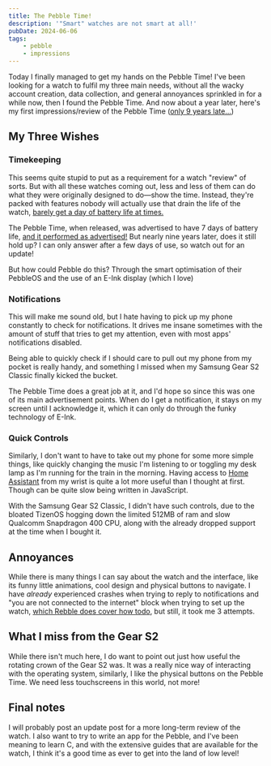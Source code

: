 ```yaml
---
title: The Pebble Time!
description: '"Smart" watches are not smart at all!'
pubDate: 2024-06-06
tags:
    - pebble
    - impressions
---
```


Today I finally managed to get my hands on the Pebble Time! I've been looking for a watch to fulfil my three main needs,
without all the wacky account creation, data collection, and general annoyances sprinkled in for a while now, then I
found the Pebble Time. And now about a year later, here's my first impressions/review of the Pebble Time
([only 9 years late...](<https://en.wikipedia.org/wiki/Pebble_(watch)#Pebble_Time>))

## My Three Wishes

### Timekeeping

This seems quite stupid to put as a requirement for a watch "review" of sorts. But with all these watches coming out,
less and less of them can do what they were originally designed to do—show the time. Instead, they're packed with
features nobody will actually use that drain the life of the watch,
[barely get a day of battery life at times.](https://9to5google.com/2022/05/31/pixel-watch-battery-life/)

The Pebble Time, when released, was advertised to have 7 days of battery life,
[and it performed as advertised!](https://www.theverge.com/2015/5/27/8661863/pebble-time-review-wearable-smartwatch)
But nearly nine years later, does it still hold up? I can only answer after a few days of use, so watch out for an
update!

But how could Pebble do this? Through the smart optimisation of their PebbleOS and the use of an E-Ink display
(which I love)

### Notifications

This will make me sound old, but I hate having to pick up my phone constantly to check for notifications. It drives me
insane sometimes with the amount of stuff that tries to get my attention, even with most apps' notifications disabled.

Being able to quickly check if I should care to pull out my phone from my pocket is really handy, and something I missed
when my Samsung Gear S2 Classic finally kicked the bucket.

The Pebble Time does a great job at it, and I'd hope so since this was one of its main advertisement points. When do I
get a notification, it stays on my screen until I acknowledge it, which it can only do through the funky technology of
E-Ink.

### Quick Controls

Similarly, I don't want to have to take out my phone for some more simple things, like quickly changing the music I'm
listening to or toggling my desk lamp as I'm running for the train in the morning. Having access to
[Home Assistant](https://github.com/Willow-Systems/pebble-home-assistant) from my wrist is quite a lot more useful than
I thought at first. Though can be quite slow being written in JavaScript.

With the Samsung Gear S2 Classic, I didn't have such controls, due to the bloated TizenOS hogging down the limited 512MB
of ram and slow Qualcomm Snapdragon 400 CPU, along with the already dropped support at the time when I bought it.

## Annoyances

While there is many things I can say about the watch and the interface, like its funny little animations, cool design
and physical buttons to navigate. I have _already_ experienced crashes when trying to reply to notifications and "you
are not connected to the internet" block when trying to set up the watch,
[which Rebble does cover how todo](https://help.rebble.io/setup-android/#7), but still, it took me 3 attempts.

## What I miss from the Gear S2

While there isn't much here, I do want to point out just how useful the rotating crown of the Gear S2 was. It was a
really nice way of interacting with the operating system, similarly, I like the physical buttons on the Pebble Time. We
need less touchscreens in this world, not more!

## Final notes

I will probably post an update post for a more long-term review of the watch. I also want to try to write an app for the
Pebble, and I've been meaning to learn C, and with the extensive guides that are available for the watch, I think it's a
good time as ever to get into the land of low level!
